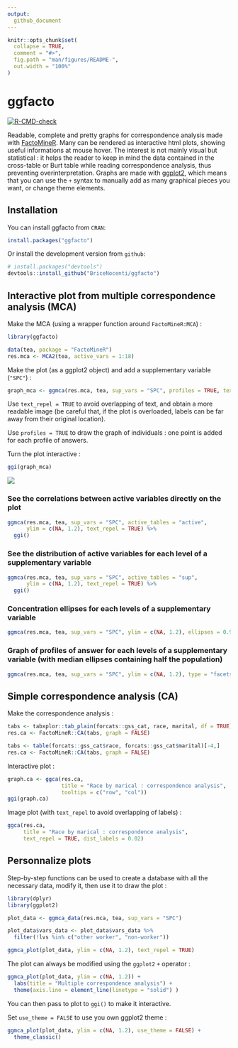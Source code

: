 ```yaml
---
output: 
  github_document
---
```


<!-- README.md is generated from README.Rmd. Please edit that file -->

```r
knitr::opts_chunk$set(
  collapse = TRUE,
  comment = "#>",
  fig.path = "man/figures/README-",
  out.width = "100%"
)
```

# ggfacto

<!-- badges: start -->

[![R-CMD-check](https://github.com/BriceNocenti/ggfacto/workflows/R-CMD-check/badge.svg)](https://github.com/BriceNocenti/ggfacto/actions)
<!-- badges: end -->

Readable, complete and pretty graphs for correspondence analysis made with [FactoMineR](http://factominer.free.fr/). Many can be rendered as interactive html plots, showing useful informations at mouse hover. The interest is not mainly visual but statistical : it helps the reader to keep in mind the data contained in the cross-table or Burt table while reading correspondence analysis, thus preventing overinterpretation. Graphs are made with [ggplot2](https://ggplot2.tidyverse.org/), which means that you can use the `+` syntax to manually add as many graphical pieces you want, or change theme elements.

## Installation

You can install ggfacto from `CRAN`: 

``` r 
install.packages("ggfacto")
```

Or install the development version from `github`:

``` r
# install.packages("devtools")
devtools::install_github("BriceNocenti/ggfacto")
```

## Interactive plot from multiple correspondence analysis (MCA)
Make the MCA (using a wrapper function around `FactoMineR:MCA`) :
``` r
library(ggfacto)

data(tea, package = "FactoMineR")
res.mca <- MCA2(tea, active_vars = 1:18)
```

Make the plot (as a ggplot2 object) and add a supplementary variable (`"SPC"`) :
``` r
graph_mca <- ggmca(res.mca, tea, sup_vars = "SPC", profiles = TRUE, text_repel = TRUE)
```

Use `text_repel = TRUE` to avoid overlapping of text, and obtain a more readable image (be careful that, if the plot is overloaded, labels can be far away from their original location). 

Use `profiles = TRUE` to draw the graph of individuals : one point is added for each profile of answers.

Turn the plot interactive : 
``` r
ggi(graph_mca)
```

![](readme_plot.png)

### See the correlations between active variables directly on the plot
``` r
ggmca(res.mca, tea, sup_vars = "SPC", active_tables = "active", 
      ylim = c(NA, 1.2), text_repel = TRUE) %>%
  ggi()
```

### See the distribution of active variables for each level of a supplementary variable
``` r
ggmca(res.mca, tea, sup_vars = "SPC", active_tables = "sup", 
      ylim = c(NA, 1.2), text_repel = TRUE) %>%
  ggi()
```

### Concentration ellipses for each levels of a supplementary variable
``` r
ggmca(res.mca, tea, sup_vars = "SPC", ylim = c(NA, 1.2), ellipses = 0.95, text_repel = TRUE, profiles = TRUE)
```

### Graph of profiles of answer for each levels of a supplementary variable (with median ellipses containing half the population)
``` r
ggmca(res.mca, tea, sup_vars = "SPC", ylim = c(NA, 1.2), type = "facets", ellipses = 0.5, profiles = TRUE)
```

<!-- ## Table to help to interpret MCA -->
<!-- ``` {r} -->
<!-- mca_interpret(res.mca, 1:3) -->
<!-- ``` -->

## Simple correspondence analysis (CA)
Make the correspondence analysis :
``` r
tabs <- tabxplor::tab_plain(forcats::gss_cat, race, marital, df = TRUE)
res.ca <- FactoMineR::CA(tabs, graph = FALSE)
``` 

```r
tabs <- table(forcats::gss_cat$race, forcats::gss_cat$marital)[-4,]
res.ca <- FactoMineR::CA(tabs, graph = FALSE)
```

Interactive plot :
``` r
graph.ca <- ggca(res.ca,
                 title = "Race by marical : correspondence analysis",
                 tooltips = c("row", "col"))
ggi(graph.ca)
```

Image plot (with `text_repel` to avoid overlapping of labels) :
``` r
ggca(res.ca,
     title = "Race by marical : correspondence analysis",
     text_repel = TRUE, dist_labels = 0.02)
```

## Personnalize plots

Step-by-step functions can be used to create a database with all the necessary data, modify it, then use it to draw the plot :
``` r
library(dplyr)
library(ggplot2)

plot_data <- ggmca_data(res.mca, tea, sup_vars = "SPC")

plot_data$vars_data <- plot_data$vars_data %>% 
  filter(!lvs %in% c("other worker", "non-worker"))

ggmca_plot(plot_data, ylim = c(NA, 1.2), text_repel = TRUE)
```

The plot can always be modified using the `ggplot2` `+` operator : 
``` r
ggmca_plot(plot_data, ylim = c(NA, 1.2)) +
  labs(title = "Multiple correspondence analysis") +
  theme(axis.line = element_line(linetype = "solid") )

```
You can then pass to plot to `ggi()` to make it interactive.

Set `use_theme = FALSE` to use you own ggplot2 theme :
``` r
ggmca_plot(plot_data, ylim = c(NA, 1.2), use_theme = FALSE) +
  theme_classic()
```

